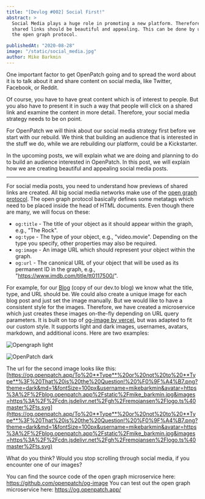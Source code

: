 ```yaml
---
title: "[Devlog #002] Social First!"
abstract: >
  Social Media plays a huge role in promoting a new platform. Therefore,
  shared links should be beautiful and appealing. This can be done by using
  the open graph protocol.

publishedAt: "2020-08-28"
image: "/static/social_media.jpg"
author: Mike Barkmin
---
```


One important factor to get OpenPatch going and to spread the word about it
is to talk about it and share content on social media, like Twitter,
Facebook, or Reddit.

Of course, you have to have great content which is of interest to people. But
you also have to present it in such a way that people will click on a shared
link and examine the content in more detail. Therefore, your social media
strategy needs to be on point.

For OpenPatch we will think about our social media strategy first before we
start with our rebuild. We think that building an audience that is interested
in the stuff we do, while we are rebuilding our platform, could be a
Kickstarter.

In the upcoming posts, we will explain what we are doing and planning to do
to build an audience interested in OpenPatch. In this post, we will explain
how we are creating beautiful and appealing social media posts.

---

For social media posts, you need to understand how previews of shared links are created. All big social media networks make use of the [open graph protocol](https://ogp.me/). The open graph protocol basically defines some metatags which need to be placed inside the head of HTML documents. Even though there are many, we will focus on these:

- `og:title` - The title of your object as it should appear within the graph, e.g., "The Rock".
- `og:type` - The type of your object, e.g., "video.movie". Depending on the type you specify, other properties may also be required.
- `og:image` - An image URL which should represent your object within the graph.
- `og:url` - The canonical URL of your object that will be used as its permanent ID in the graph, e.g., "https://www.imdb.com/title/tt0117500/".

For example, for our [Blog](https://blog.openpatch.app) (copy of our dev.to
blog) we know what the title, type, and URL should be. We could also create a
unique image for each blog post and just set the image manually. But we would
like to have a consistent style for the images. Therefore, we have created a
microservice which just creates these images on-the-fly depending on URL
query parameters. It is built on top of [og-image by
vercel](https://github.com/vercel/og-image), but was adapted to fit our
custom style. It supports light and dark images, usernames, avatars,
markdown, and additional icons. Here are two examples:

![Opengraph light](/static/opengraph_light.png)

![OpenPatch dark](/static/opengraph_dark.png)

The url for the second image looks like this:
[https://og.openpatch.app/To%20**Type**%20or%20not%20to%20**Type**%3F%20That%20is%20the%20Question!%20%F0%9F%A4%B7.png?theme=dark&md=1&fontSize=100px&username=mikebarkmin&avatar=https%3A%2F%2Fblog.openpatch.app%2Fstatic%2Fmike_barkmin.jpg&images=https%3A%2F%2Fcdn.jsdelivr.net%2Fgh%2Fremojansen%2Flogo.ts%40master%2Fts.svg](https://og.openpatch.app/To%20**Type**%20or%20not%20to%20**Type**%3F%20That%20is%20the%20Question!%20%F0%9F%A4%B7.png?theme=dark&md=1&fontSize=100px&username=mikebarkmin&avatar=https%3A%2F%2Fblog.openpatch.app%2Fstatic%2Fmike_barkmin.jpg&images=https%3A%2F%2Fcdn.jsdelivr.net%2Fgh%2Fremojansen%2Flogo.ts%40master%2Fts.svg)

What do you think? Would you stop scrolling through social media, if you encounter one of our images?

You can find the source code of the open graph microservice here: https://github.com/openpatch/og-image
You can test out the open graph microservice here: https://og.openpatch.app/
